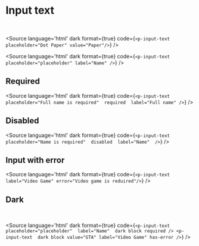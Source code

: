 
<Meta component={PInputText} title="Form/Input Text/Overview" />

# Input text

<br />

<p-input-text placeholder="Dot Paper" value="Paper"/>

<Source language='html' dark format={true} code={`
    <p-input-text placeholder="Dot Paper" value="Paper"/>
`} />

<p-input-text placeholder="placeholder" label="Name" />

<Source language='html' dark format={true} code={`
    <p-input-text placeholder="placeholder" label="Name" />
`} />

## Required

<p-input-text placeholder="Full name is required" required label="Full name" />

<Source language='html' dark format={true} code={`
    <p-input-text 
        placeholder="Full name is required" 
        required 
        label="Full name"
    />
`} />

## Disabled

<p-input-text placeholder="Name is required" disabled label="Name" />

<Source language='html' dark format={true} code={`
    <p-input-text 
        placeholder="Name is required" 
        disabled 
        label="Name" 
    />
`} />

## Input with error

<p-input-text label="Video Game" error="Video game is reduired"/>

<Source language='html' dark format={true} code={`
    <p-input-text label="Video Game" error="Video game is reduired"/>
`} />

## Dark

<div style={{padding: '10px', boxSizing: "border-box", width: "100%", background: "#41403e"}}>
    <p-input-text 
        placeholder="placeholder" 
        label="Name" 
        dark
        block
        required
    />
    <br />
    <p-input-text dark  block value="GTA" label="Video Game" has-error/>
</div>

<Source language='html' dark format={true} code={`
    <p-input-text 
        placeholder="placeholder" 
        label="Name" 
        dark
        block
        required
    />
    <p-input-text 
        dark
        block
        value="GTA"
        label="Video Game"
        has-error
    />
`} />